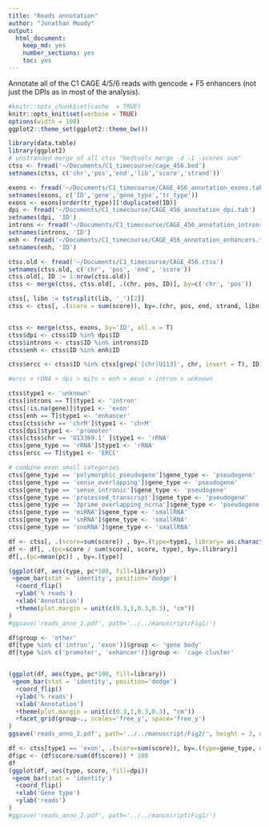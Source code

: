 ```yaml
---
title: "Reads annotation"
author: "Jonathan Moody"
output:
  html_document:
    keep_md: yes
    number_sections: yes
    toc: yes
---
```


Annotate all of the C1 CAGE 4/5/6 reads with gencode + F5 enhancers (not just the DPIs as in most of the analysis).

```r
#knitr::opts_chunk$set(cache  = TRUE)
knitr::opts_knit$set(verbose = TRUE)
options(width = 100)
ggplot2::theme_set(ggplot2::theme_bw())
```

```r
library(data.table)
library(ggplot2)
# unstranded merge of all ctss "bedtools merge -d -1 -scores sum"
ctss <- fread('~/Documents/C1_timecourse/cage_456.bed')
setnames(ctss, c('chr','pos','end','lib','score','strand'))

exons <- fread('~/Documents/C1_timecourse/CAGE_456_annotation_exons.tab')
setnames(exons, c('ID','gene','gene_type','tr_type'))
exons <- exons[order(tr_type)][!duplicated(ID)]
dpi <- fread('~/Documents/C1_timecourse/CAGE_456_annotation_dpi.tab')
setnames(dpi, 'ID')
introns <- fread('~/Documents/C1_timecourse/CAGE_456_annotation_introns.tab')
setnames(introns, 'ID')
enh <- fread('~/Documents/C1_timecourse/CAGE_456_annotation_enhancers.tab')
setnames(enh, 'ID')

ctss.old <- fread('~/Documents/C1_timecourse/CAGE_456.ctss')
setnames(ctss.old, c('chr', 'pos', 'end', 'score'))
ctss.old[, ID := 1:nrow(ctss.old)]
ctss <- merge(ctss, ctss.old[, .(chr, pos, ID)], by=c('chr', 'pos'))

ctss[, libn := tstrsplit(lib, '_')[2]]
ctss <- ctss[, .(score = sum(score)), by=.(chr, pos, end, strand, libn, ID)]


ctss <- merge(ctss, exons, by='ID', all.x = T)
ctss$dpi <- ctss$ID %in% dpi$ID
ctss$introns <- ctss$ID %in% introns$ID
ctss$enh <- ctss$ID %in% enh$ID

ctss$ercc <- ctss$ID %in% ctss[grep('[chr|U113]', chr, invert = T), ID]

#ercc > rDNA > dpi > mito > enh > exon > intron > unknown

ctss$type1 <- 'unknown'
ctss[introns == T]$type1 <- 'intron'
ctss[!is.na(gene)]$type1 <- 'exon'
ctss[enh == T]$type1 <- 'enhancer'
ctss[ctss$chr == 'chrM']$type1 <- 'chrM'
ctss[dpi]$type1 <- 'promoter'
ctss[ctss$chr == 'U13369.1' ]$type1 <- 'rRNA'
ctss[gene_type == 'rRNA']$type1 <- 'rRNA'
ctss[ercc == T]$type1 <- 'ERCC'

# combine exon small categories
ctss[gene_type == 'polymorphic_pseudogene']$gene_type <- 'pseudogene'
ctss[gene_type == 'sense_overlapping']$gene_type <- 'pseudogene'
ctss[gene_type == 'sense_intronic']$gene_type <- 'pseudogene'
ctss[gene_type == 'processed_transcript']$gene_type <- 'pseudogene'
ctss[gene_type == '3prime_overlapping_ncrna']$gene_type <- 'pseudogene'
ctss[gene_type == 'miRNA']$gene_type <- 'smallRNA'
ctss[gene_type == 'snRNA']$gene_type <- 'smallRNA'
ctss[gene_type == 'snoRNA']$gene_type <- 'smallRNA'

```

```r
df <- ctss[, .(score=sum(score)) , by=.(type=type1, library= as.character(as.numeric(libn) - 3))]
df <- df[, .(pc=score / sum(score), score, type), by=.(library)]
df[,.(pc=mean(pc)) , by=.(type)]

(ggplot(df, aes(type, pc*100, fill=library))
 +geom_bar(stat = 'identity', position='dodge')
  +coord_flip()
  +ylab('% reads')
  +xlab('Annotation')
  +theme(plot.margin = unit(c(0.3,1,0.3,0.3), "cm"))
)
#ggsave('reads_anno_1.pdf', path='../../manuscript/Fig1/')

df$group <- 'other'
df[type %in% c('intron', 'exon')]$group <- 'gene body'
df[type %in% c('promoter', 'enhancer')]$group <- 'cage cluster'


(ggplot(df, aes(type, pc*100, fill=library))
 +geom_bar(stat = 'identity', position='dodge')
  +coord_flip()
  +ylab('% reads')
  +xlab('Annotation')
  +theme(plot.margin = unit(c(0.3,1,0.3,0.3), "cm"))
  +facet_grid(group~., scales='free_y', space='free_y')
)
ggsave('reads_anno_2.pdf', path='../../manuscript/Fig2/', height = 3, width = 4, units = 'in')
```

```r
df <- ctss[type1 == 'exon', .(score=sum(score)), by=.(type=gene_type, dpi=dpi)]
df$pc <- (df$score/sum(df$score)) * 100
df
(ggplot(df, aes(type, score, fill=dpi))
 +geom_bar(stat = 'identity')
  +coord_flip()
  +xlab('Gene type')
  +ylab('reads')
)
#ggsave('reads_anno_2.pdf', path='../../manuscript/Fig1/')
```

